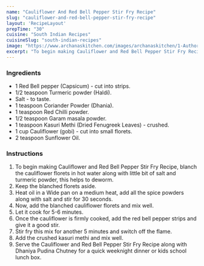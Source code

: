 ---
name: "Cauliflower And Red Bell Pepper Stir Fry Recipe"
slug: "cauliflower-and-red-bell-pepper-stir-fry-recipe"
layout: 'RecipeLayout'
prepTime: "30"
cuisine: "South Indian Recipes"
cuisineSlug: "south-indian-recipes"
image: "https://www.archanaskitchen.com/images/archanaskitchen/1-Author/Nithya_Anantham/Cauliflower_And_Red_Bell_Pepper_Stir_Fry_Recipe.jpg"
excerpt: "To begin making Cauliflower and Red Bell Pepper Stir Fry Recipe, blanch the cauliflower florets in hot water along with little bit of salt and turmeric powder, this helps to deworm"
---

### Ingredients

- 1 Red Bell pepper (Capsicum) - cut into strips.
- 1/2 teaspoon Turmeric powder (Haldi).
- Salt - to taste.
- 1 teaspoon Coriander Powder (Dhania).
- 1 teaspoon Red Chilli powder.
- 1/2 teaspoon Garam masala powder.
- 1 teaspoon Kasuri Methi (Dried Fenugreek Leaves) - crushed.
- 1 cup Cauliflower (gobi) - cut into small florets.
- 2 teaspoon Sunflower Oil.

### Instructions

1. To begin making Cauliflower and Red Bell Pepper Stir Fry Recipe, blanch the cauliflower florets in hot water along with little bit of salt and turmeric powder, this helps to deworm.
1. Keep the blanched florets aside.
1. Heat oil in a Wide pan on a medium heat, add all the spice powders along with salt and stir for 30 seconds.
1. Now, add the blanched cauliflower florets and mix well.
1. Let it cook for 5-6 minutes.
1. Once the cauliflower is firmly cooked, add the red bell pepper strips and give it a good stir.
1. Stir fry this mix for another 5 minutes and switch off the flame.
1. Add the crushed kasuri methi and mix well.
1. Serve the Cauliflower and Red Bell Pepper Stir Fry Recipe along with  Dhaniya Pudina Chutney for a quick weeknight dinner or kids school lunch box.
